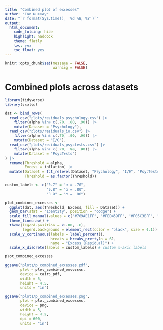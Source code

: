 ```yaml
---
title: "Combined plot of excesses"
author: "Ian Hussey"
date: "`r format(Sys.time(), '%d %B, %Y')`"
output:
  html_document:
    code_folding: hide
    highlight: haddock
    theme: flatly
    toc: yes
    toc_float: yes
---
```


```r

knitr::opts_chunk$set(message = FALSE, 
                      warning = FALSE)

```

# Combined plots across datasets

```r

library(tidyverse)
library(scales)

dat <- bind_rows(
  read_csv("plots/residuals_psychology.csv") |>
    filter(alpha %in% c(.70, .80, .90)) |>
    mutate(Dataset = "Psychology"),
  read_csv("plots/residuals_io.csv") |>
    filter(alpha %in% c(.70, .80, .90)) |>
    mutate(Dataset = "I/O"),
  read_csv("plots/residuals_psyctests.csv") |>
    filter(alpha %in% c(.70, .80, .90)) |>
    mutate(Dataset = "PsycTests")
) |>
  rename(Threshold = alpha,
         Excess = inflation) |>
  mutate(Dataset = fct_relevel(Dataset, "Psychology", "I/O", "PsycTests"),
         Threshold = as.factor(Threshold))

custom_labels <- c("0.7" = "α = .70", 
                   "0.8" = "α = .80", 
                   "0.9" = "α = .90")

plot_combined_excesses <- 
  ggplot(dat, aes(Threshold, Excess, fill = Dataset)) +
  geom_bar(stat = "identity", position = "dodge") +
  scale_fill_manual(values = c("#709AE1FF", "#FED439FF", "#F05C3BFF", "#8A9197FF", "#075149FF")) +
  theme_linedraw() +
  theme(legend.position = c(.80, .8),
        legend.background = element_rect(color = "black", size = 0.1)) +
  scale_y_continuous(labels = label_percent(),
                     breaks = breaks_pretty(n = 6), 
                     name = "Excess (Residual)") +
  scale_x_discrete(labels = custom_labels) # custom x-axis labels

plot_combined_excesses

ggsave("plots/p_combined_excesses.pdf",
       plot = plot_combined_excesses,
       device = cairo_pdf,
       width = 5,
       height = 4.5,
       units = "in")

ggsave("plots/p_combined_excesses.png",
       plot = plot_combined_excesses,
       device = png,
       width = 5,
       height = 4.5,
       dpi = 600,
       units = "in")

```
